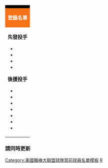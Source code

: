 {| class="toccolours" style="text-align: left;"
|-
! colspan="10" style="background-color: black; color: #FFFFFF; text-align: center;" | {{Tnavbar-header|'''巴爾的摩金鶯登錄名單'''|Baltimore Orioles roster|plain=1|fontcolor=white}}
|-
| colspan="4" style="background-color: #F87217; color: white; text-align: center;" | '''登錄名單'''
| colspan="2" style="background-color: #F87217; color: white; text-align: center;" | '''40人名單'''
| colspan="2" style="background-color: #F87217; color: white; text-align: center;" | '''教練/其他'''
|-
| valign="top" | 
'''先發投手'''
* {{MLBplayer|56|{{link-en|凱爾·布拉迪希|Kyle Bradish}}}}
* {{MLBplayer|28|{{link-en|喬丹·萊爾斯|Jordan Lyles}}}}
* {{MLBplayer|68|{{link-en|泰勒·威爾斯|Tyler Wells}}}}
* {{MLBplayer|50|{{link-en|布魯斯·齊默爾曼|Bruce Zimmermann}}}}

'''後援投手'''
* {{MLBplayer|49|{{link-en|寇迪·卡羅|Cody Carroll}}}}
* {{MLBplayer|50|[[米格爾·卡斯楚]]}}
* {{MLBplayer|51|{{link-en|保羅·弗萊|Paul Fry (baseball)}}}}
* {{MLBplayer|60|[[麥可·吉文斯]]}}
* {{MLBplayer|59|{{link-en|詹·馬丁尼茲|Jhan Mariñez}}}}
* {{MLBplayer|66|{{link-en|坦納·史考特|Tanner Scott}}}}
* {{MLBplayer|43|{{link-en|麥克·萊特|Mike Wright (baseball)}}}}


| width="25px" | 
| valign="top" | 
'''捕手'''
* {{MLBplayer|36|{{link-en|克萊布·喬瑟夫|Caleb Joseph}}}}
* {{MLBplayer|61|{{link-en|奧斯汀·溫斯|Austin Wynns}}}}

'''內野手'''
* {{MLBplayer|&nbsp;1|[[提姆·貝克漢]]}}
* {{MLBplayer|19|[[克里斯·戴維斯]]}}
* {{MLBplayer|39|{{link-en|雷納托·努涅茲|Renato Núñez}}}}
* {{MLBplayer|29|[[傑斯·彼得森]]}}
* {{MLBplayer|&nbsp;2|{{link-en|丹尼·瓦倫西亞|Danny Valencia}}}}
* {{MLBplayer|28|{{link-en|布雷維克·瓦勒拉|Breyvic Valera}}}}

'''外野手'''
* {{MLBplayer|16|{{link-en|特雷·曼西尼|Trey Mancini}}}}
* {{MLBplayer|23|{{link-en|喬伊·瑞卡德|Joey Rickard}}}}

'''指定打擊'''
* {{MLBplayer|45|[[馬克·川柏]]}}

| width="25px" | 
| valign="top" | 
'''投手'''
* {{MLBplayer|38|{{link-en|佩卓·阿勞霍|Pedro Araujo}}|DL}}
* {{MLBplayer|57|{{link-en|多尼·哈特|Donnie Hart}}}}
* {{MLBplayer|39|{{link-en|杭特·哈維|Hunter Harvey}}}}
* {{MLBplayer|62|{{link-en|克里斯·李|Chris Lee (baseball)}}}}
* {{MLBplayer|52|{{link-en|萊恩·梅辛格|Ryan Meisinger}}}}
* {{MLBplayer|31|{{link-en|吉米·亞卡巴尼斯|Jimmy Yacabonis}}}}	

'''捕手'''
* {{MLBplayer|15|{{link-en|錢斯·西斯可|Chance Sisco}}}}
* {{MLBplayer|27|{{link-en|安德魯·蘇薩克|Andrew Susac}}}}

'''內野手'''
* {{MLBplayer|12|{{link-en|恩格爾布·維爾瑪|Engelb Vielma}}}}
* {{MLBplayer|--|[[強納森·維拉]]|DL}}
* {{MLBplayer|12|{{link-en|史帝夫·威爾克森|Steve Wilkerson}}|DL}}

'''外野手'''
* {{MLBplayer|14|{{link-en|克雷格·簡崔|Craig Gentry}}|DL}}
* {{MLBplayer|18|[[奧斯汀·海斯]]}}
* {{MLBplayer|25|{{link-en|安東尼·桑坦德|Anothony Santander}}}}

| width="25px" | 
| valign="top" | 
'''總教練'''
* {{MLBplayer|--|{{link-en|布蘭登·海德|Brandon Hyde}}}}

'''教練團'''
* {{MLBplayer|--|Vacant}} <small>（助理打擊）</small>
* {{MLBplayer|--|Vacant}} <small>（打擊）</small>
* {{MLBplayer|--|Vacant}} <small>(助理)</small>
* {{MLBplayer|--|Vacant}} <small>（三壘）</small>
* {{MLBplayer|--|Vacant}}<small>（一壘）</small>
* {{MLBplayer|--|Vacant}} <small>（投手）</small>
* {{MLBplayer|--|Vacant}} <small>（牛棚）</small>
* {{MLBplayer|--|Vacant}} <small>（牛棚）</small>
* {{MLBplayer|--|Vacant}} <small>（板凳）</small>

'''60天傷兵名單'''
* {{MLBplayer|48|{{link-en|理查·布萊爾|Richard Bleier}}}}
* {{MLBplayer|56|[[達倫·奧戴]]}}
* {{MLBplayer|49|{{link-en|加布里埃爾·以諾瓦|Gabriel Ynoa}}}}

'''禁賽名單'''
* {{MLBplayer|28|{{link-en|寇比·拉斯穆斯|Colby Rasmus}}}}

<small>† 10天傷兵名單<br />
<span class="plainlinks">[http://baltimore.orioles.mlb.com/team/roster_40man.jsp?c_id=bal 登錄名單]</span> 2022年5月26日先發投手更新 2018年03月18日其他更新<br />
<span class="plainlinks">[http://baltimore.orioles.mlb.com/team/transactions.jsp?c_id=bal 變動]</span> 
• <span class="plainlinks">[http://baltimore.orioles.mlb.com/team/depth_chart/index.jsp?c_id=bal 守備位置圖]</span></small>
|}<noinclude>

===請同時更新===
{{tl|巴爾的摩金鶯隊當前登錄名單}}

[[Category:美國職棒大聯盟球隊當前球員名單模板]]
[[Category:巴爾的摩金鶯|R]]
</noinclude>